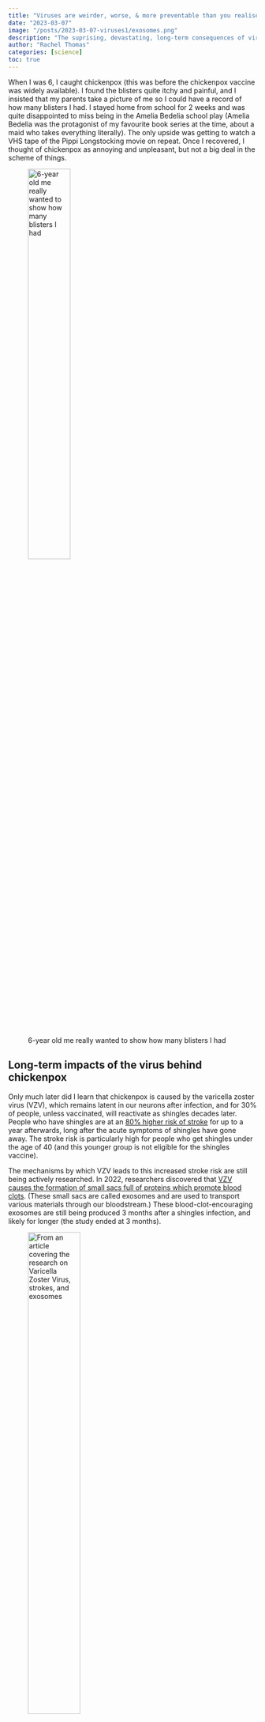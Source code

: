 ---
title: "Viruses are weirder, worse, & more preventable than you realise"
date: "2023-03-07"
image: "/posts/2023-03-07-viruses1/exosomes.png"
description: "The suprising, devastating, long-term consequences of viruses"
author: "Rachel Thomas"
categories: [science]
toc: true
---

When I was 6, I caught chickenpox (this was before the chickenpox vaccine was widely available). I found the blisters quite itchy and painful, and I insisted that my parents take a picture of me so I could have a record of how many blisters I had. I stayed home from school for 2 weeks and was quite disappointed to miss being in the Amelia Bedelia school play (Amelia Bedelia was the protagonist of my favourite book series at the time, about a maid who takes everything literally). The only upside was getting to watch a VHS tape of the Pippi Longstocking movie on repeat. Once I recovered, I thought of chickenpox as annoying and unpleasant, but not a big deal in the scheme of things.

![6-year old me really wanted to show how many blisters I had](chickenpox-rachel.jpg){width=45%}

## Long-term impacts of the virus behind chickenpox
Only much later did I learn that chickenpox is caused by the varicella zoster virus (VZV), which remains latent in our neurons after infection, and for 30% of people, unless vaccinated, will reactivate as shingles decades later.  People who have shingles are at an [80% higher risk of stroke](https://pubmed.ncbi.nlm.nih.gov/35025605/) for up to a year afterwards, long after the acute symptoms of shingles have gone away. The stroke risk is particularly high for people who get shingles under the age of 40 (and this younger group is not eligible for the shingles vaccine).

The mechanisms by which VZV leads to this increased stroke risk are still being actively researched.  In 2022, researchers discovered that [VZV causes the formation of small sacs full of proteins which promote blood clots](https://theconversation.com/chickenpox-and-shingles-virus-lying-dormant-in-your-neurons-can-reactivate-and-increase-your-risk-of-stroke-new-research-identified-a-potential-culprit-194627 ). (These small sacs are called exosomes and are used to transport various materials through our bloodstream.) These blood-clot-encouraging exosomes are still being produced 3 months after a shingles infection, and likely for longer (the study ended at 3 months).

![From an article covering the research on Varicella Zoster Virus, strokes, and exosomes](exosomes.png){width=50%}

VZV is not just linked to strokes, but also linked to developing multiple sclerosis or vascular dementia, as was found in a [recent study analysing](https://www.cell.com/neuron/fulltext/S0896-6273(22)01147-3) hundreds of thousands of medical records for associations between common viruses and diseases impacting the brain and nervous system.  In the case of VZV, it is possible that the links to dementia and MS may occur through the reactivation of other viruses. That is another disturbing fact about viruses: they can quietly lie latent for years and then be reactivated by other viruses.

## But aren’t infections inevitable?
I never gave much thought to how my brother and I had caught chicken pox, because for most of my life I assumed that viruses were a temporary discomfort, and that they were generally inevitable, just something that happens.  However, in recent years, medical understanding of how pathogens spread has been upended, which in turn has profound implications for what we can do in response.

The flu, long believed to be spread through droplets from sneezes or through touching contaminated surfaces, [has been shown](https://www.pnas.org/doi/10.1073/pnas.1716561115) to be released in small aerosols exhaled through ordinary breathing. These aerosols can remain suspended in the air, and others risk infection when they breathe them in.  In work published in the prestigious PNAS, researchers found that neither sneezing nor coughing was necessary to spread flu, just ordinary breathing. This shift in understanding is important: it means that we have been relying on insufficient tools to stop viruses (e.g. hand washing and poorly fitting surgical masks alone will never be enough against airborne flu). Chickenpox, too, is spread through the air.  As Professor Jonathan Gershoni of Tel Aviv University says in [his course on viruses](https://learning.edx.org/course/course-v1:IsraelX+Virus101x+2T2018/home), “*The most common direct route [of viral transmission] is when viruses become airborne and are subsequently inhaled. When people cough, sneeze, or simply exhale, they produce an aerosol of minute fluid droplets that are dispersed in the air around them.*”

![From a course on viruses taught by Dr. Jonathan Gershoni](edx-airborne2.jpg){width=50%}

Fortunately, there are ways we can clean the air with improved ventilation (drawing in more outdoor air), filtration (removing harmful particles), and well-fitting masks in crowded public indoor spaces.  For years, excellent ventilation and filtration systems have been used in pig farms, to avoid the spread of airborne porcine diseases, with some farms even [employing a worker whose sole duty](https://twitter.com/LongDesertTrain/status/1494126639608909826?s=20) is the daily inspection and maintenance of the ventilation/filtration systems. Numerous studies document the effectiveness of hog farm filtration systems at reducing illness (see [this fascinating thread](https://twitter.com/LongDesertTrain/status/1494126572625924098?s=20) for links), as well as the harms of poor ventilation for humans. Methods to clean the air have been implemented by wealthy elites at places including the [World Economic Forum’s Davos Summit](https://slate.com/technology/2023/01/davos-covid-precaution-uv-lights-air-filters.html) (attended by politicians and billionaires), the [UK Parliament](https://www.purifiedair.com/case-studies/hm-government/), [Westminster Palace](https://www.purifiedair.com/case-studies/palace-of-westminster/), and an [Australian state parliament](https://www.parliament.nsw.gov.au/tp/files/81592/Document%20-%20COVIDSafe%20plan%20-%20Sittings%2014%20%E2%80%93%2025%20February%202022%20%E2%80%93%20dated%2011%20February%202022.PDF). However, unlike politicians and pigs, very few children or working class people have access to clean air in their schools or workplaces.

Rice University biochemistry and cell biology professor Alma Moon Novotny opened her [series of in-depth immunology courses](https://www.coursera.org/specializations/immunology#courses) by singing the praises of not immunologists nor virologists, but of… engineers!  Prof Novotny said, “*I want to emphasize that an ounce of prevention is worth a pound of cure, and I will be praising engineers, particularly civil engineers because what they provide for us is clean water and proper sewage disposal.*” She suggested that [sanitation is the greatest medical advance of the last 150 years](https://www.theguardian.com/society/2007/jan/19/health.medicineandhealth3) and went on to list other important engineering improvements that improve health: mosquito nets, houses that don’t let in as many insects (which can often carry pathogens), and an infrastructure system to transport needed medical supplies. She also spoke of how expensive our immune systems are in terms of ATP (our bodies’ energy currency). Despite the amazing intricacies of the human immune system, it is better to avoid getting sick. 

![Headline from The Guardian and a lecture slide from Rice University Prof Alma Novotny](sanitation.png){width=60%}

Experts have been highlighting the extensive infrastructure overhaul London used to tackle cholera in the 19th century, similar to how cleaning indoor air could be part of a [“plan to stop every respiratory virus at once”](https://www.theatlantic.com/health/archive/2021/09/coronavirus-pandemic-ventilation-rethinking-air/620000/). Clean air could be the next clean water, revolutionising global health.

## A New Way of Thinking
The idea that a common childhood virus can quietly hang out unnoticed in our nervous system for decades, reactivate to cause the blisters and nerve pain of shingles, and then months after the shingles blisters clear up cause blood clotting and strokes is mind-boggling to me, and stands in stark contrast to how I thought about viruses when I was younger.

The trajectory of my growing understanding of VZV is similar to my understanding of many viruses: I have moved from thinking of common viruses as both inevitable and discretely contained events (e.g. you are sick for a week or two, but then it’s over) to recognizing that:

- even common viruses can have long-reaching, surprising, and devastating consequences
- there is much more we can do to stop viral transmission than I previously realised

VZV is just one of many viruses that have surprised me. Research has now shown that several [common viruses raise the risk of dementia and Alzheimer’s disease](https://www.cell.com/neuron/fulltext/S0896-6273(22)01147-3), and the [virus behind mono / glandular fever (Epstein-Barr virus) causes Multiple Sclerosis](https://pubmed.ncbi.nlm.nih.gov/35025605/). The fact that it is possible to reduce viral transmission makes it all the more urgent to understand the long-reaching consequences of viruses, since we have the power to act on what we learn.

Each risk on its own may not be that likely on the individual level: I am not suggesting that you should feel alarmed that you in particular will suffer a stroke after shingles, or that your elderly parent will catch the flu and then develop dementia, or that mono/glandular fever will lead to multiple sclerosis for you. However, it is important to think about this across the population, and across all these different virus-disease interactions. When you look at this research in aggregate, it suggests that many, many people are having their lives drastically impacted by diseases in which viruses play a role.  Given what we know about both the risks of viruses and ways to reduce transmission, it is worthwhile to take effective measures like [increasing ventilation](https://www.science.org/doi/10.1126/science.abg2025), using [air purifiers](https://theconversation.com/we-studied-how-to-reduce-airborne-covid-spread-in-hospitals-heres-what-we-learnt-166018), and wearing [N95/KF94/P2 masks in indoor public places](https://theconversation.com/time-to-upgrade-from-cloth-and-surgical-masks-to-respirators-your-questions-answered-174877) to make our schools, workplaces, and healthcare settings safer.

*This post is part 1 in a 3-part series.  Please stay tuned for future posts!*
